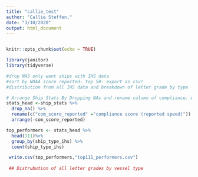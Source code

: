 ```yaml
---
title: "callie_test"
author: "Callie Steffen,"
date: "3/10/2020"
output: html_document
---
```

```r

```

```r
knitr::opts_chunk$set(echo = TRUE)

library(janitor)
library(tidyverse)
```

```r


#drop NAS only want ships with IHS data
#sort by NOAA score reported- top 50- export as csv!
#distribution from all IHS data and breakdown of letter grade by type

# Arrange Ship Stats By Dropping NAs and rename column of compliance. Arrange in descending order so we can get the top performers that have 100
stats_head <-ship_stats %>% 
  drop_na() %>% 
  rename(c("com_score_reported" ="compliance score (reported speed)")) %>% 
  arrange(-com_score_reported)

top_performers <- stats_head %>% 
  head(111)%>% 
  group_by(ship_type_ihs) %>% 
  count(ship_type_ihs)

 write.csv(top_performers,"top111_performers.csv")
 
 ## Distrubution of all letter grades by vessel type
 
 
 
 


```

